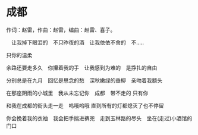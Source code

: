 # 成都{#cd .unnumbered} 

作词：赵雷，作曲：赵雷，编曲：赵雷、喜子。


\CM 　让我\Em 掉下眼泪的\F　不只昨\GM 夜的酒\CM 　让我\Em 依依不舍的　不.....

\F 只你的温\GM 柔

余\Em 路还要\Am 走多久　你\F 攥着\GM 我的\CM 手　让\Em 我感到\F 为难的　是\GM 挣扎\CM 的自由

分\CM 别总是\Em 在九月　回\F 忆是思念的\GM 愁　深\CM 秋嫩绿的\Em 垂柳　亲\F 吻着我额\GM 头

在\Em 那座阴雨的\Am 小城里　我\F 从未\GM 忘记\CM 你　成\Em 都　带不\F 走的 \GM 只有\CM 你 \Cseven

和\Em 我在成都的\Am 街头走一\F 走　呜\GM 哦呜\CM 哦 直\Em 到所有的\Am 灯都熄灭\F 了也\GM 不停\CM 留

你会\F 挽着\GM 我的衣\CM 袖　我会\F 把手\GM 揣进裤\CM 兜　走\Dm 到玉林路的尽头　坐\GM 在(走过)小酒馆的门口

